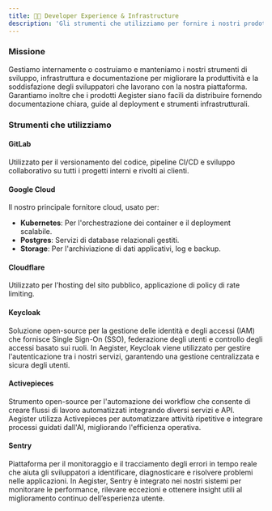 ```yaml
---
title: 👨‍💻 Developer Experience & Infrastructure
description: 'Gli strumenti che utilizziamo per fornire i nostri prodotti/servizi'
---
```


### Missione

Gestiamo internamente o costruiamo e manteniamo i nostri strumenti di sviluppo, infrastruttura e documentazione per migliorare la produttività e la soddisfazione degli sviluppatori che lavorano con la nostra piattaforma. Garantiamo inoltre che i prodotti Aegister siano facili da distribuire fornendo documentazione chiara, guide al deployment e strumenti infrastrutturali.

### Strumenti che utilizziamo

#### GitLab
Utilizzato per il versionamento del codice, pipeline CI/CD e sviluppo collaborativo su tutti i progetti interni e rivolti ai clienti.

#### Google Cloud
Il nostro principale fornitore cloud, usato per:

- **Kubernetes**: Per l'orchestrazione dei container e il deployment scalabile.
- **Postgres**: Servizi di database relazionali gestiti.
- **Storage**: Per l'archiviazione di dati applicativi, log e backup.

#### Cloudflare
Utilizzato per l'hosting del sito pubblico, applicazione di policy di rate limiting.

#### Keycloak
Soluzione open-source per la gestione delle identità e degli accessi (IAM) che fornisce Single Sign-On (SSO), federazione degli utenti e controllo degli accessi basato sui ruoli. In Aegister, Keycloak viene utilizzato per gestire l'autenticazione tra i nostri servizi, garantendo una gestione centralizzata e sicura degli utenti.

#### Activepieces
Strumento open-source per l'automazione dei workflow che consente di creare flussi di lavoro automatizzati integrando diversi servizi e API. Aegister utilizza Activepieces per automatizzare attività ripetitive e integrare processi guidati dall'AI, migliorando l'efficienza operativa.

#### Sentry
Piattaforma per il monitoraggio e il tracciamento degli errori in tempo reale che aiuta gli sviluppatori a identificare, diagnosticare e risolvere problemi nelle applicazioni. In Aegister, Sentry è integrato nei nostri sistemi per monitorare le performance, rilevare eccezioni e ottenere insight utili al miglioramento continuo dell’esperienza utente.